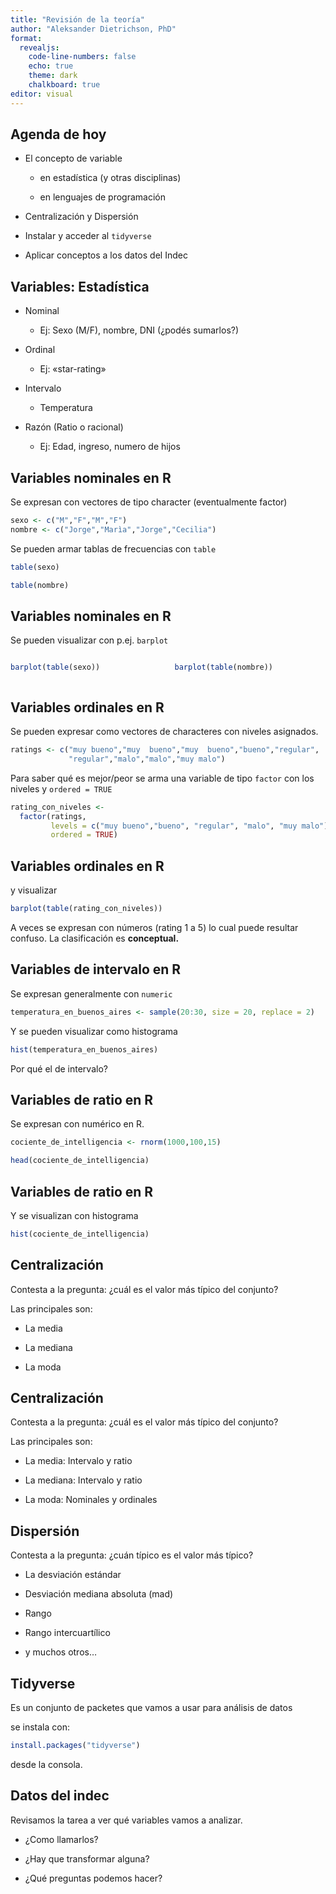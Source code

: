 ```yaml
---
title: "Revisión de la teoría"
author: "Aleksander Dietrichson, PhD"
format: 
  revealjs: 
    code-line-numbers: false
    echo: true
    theme: dark
    chalkboard: true
editor: visual
---
```


## Agenda de hoy

-   El concepto de variable

    -   en estadística (y otras disciplinas)

    -   en lenguajes de programación

-   Centralización y Dispersión

-   Instalar y acceder al `tidyverse`

-   Aplicar conceptos a los datos del Indec

## Variables: Estadística

-   Nominal

    -   Ej: Sexo (M/F), nombre, DNI (¿podés sumarlos?)

-   Ordinal

    -   Ej: «star-rating»

-   Intervalo

    -   Temperatura

-   Razón (Ratio o racional)

    -   Ej: Edad, ingreso, numero de hijos

## Variables nominales en R

Se expresan con vectores de tipo character (eventualmente factor)

```r
sexo <- c("M","F","M","F")
nombre <- c("Jorge","Marìa","Jorge","Cecilia")
```

Se pueden armar tablas de frecuencias con `table`

```r
table(sexo)
```

```r
table(nombre)
```

## Variables nominales en R

Se pueden visualizar con p.ej. `barplot`

::: columns
::: {.column width="50%"}
```r
barplot(table(sexo))
```
:::

::: {.column width="50%"}
```r
barplot(table(nombre))
```
:::
:::

## Variables ordinales en R

Se pueden expresar como vectores de characteres con niveles asignados.

```r
ratings <- c("muy bueno","muy  bueno","muy  bueno","bueno","regular",
             "regular","malo","malo","muy malo")
```

Para saber qué es mejor/peor se arma una variable de tipo `factor` con los niveles y `ordered = TRUE`

```r
rating_con_niveles <- 
  factor(ratings, 
         levels = c("muy bueno","bueno", "regular", "malo", "muy malo"), #en orden acá
         ordered = TRUE)
```

## Variables ordinales en R

y visualizar

```r
barplot(table(rating_con_niveles))
```

A veces se expresan con números (rating 1 a 5) lo cual puede resultar confuso. La clasificación es **conceptual.**

## Variables de intervalo en R

Se expresan generalmente con `numeric`

```r
temperatura_en_buenos_aires <- sample(20:30, size = 20, replace = 2)
```

Y se pueden visualizar como histograma

```r
hist(temperatura_en_buenos_aires)
```

Por qué el de intervalo?

## Variables de ratio en R

Se expresan con numérico en R.

```r
cociente_de_intelligencia <- rnorm(1000,100,15)
```

```r
head(cociente_de_intelligencia)
```

## Variables de ratio en R

Y se visualizan con histograma

```r
hist(cociente_de_intelligencia)
```

## Centralización

Contesta a la pregunta: ¿cuál es el valor más típico del conjunto?

Las principales son:

-   La media

-   La mediana

-   La moda

## Centralización

Contesta a la pregunta: ¿cuál es el valor más típico del conjunto?

Las principales son:

-   La media: Intervalo y ratio

-   La mediana: Intervalo y ratio

-   La moda: Nominales y ordinales

## Dispersión

Contesta a la pregunta: ¿cuán típico es el valor más típico?

-   La desviación estándar

-   Desviación mediana absoluta (mad)

-   Rango

-   Rango intercuartílico

-   y muchos otros...

## Tidyverse

Es un conjunto de packetes que vamos a usar para análisis de datos

se instala con:

```r
install.packages("tidyverse")
```

desde la consola.

## Datos del indec

Revisamos la tarea a ver qué variables vamos a analizar.

-   ¿Como llamarlos?

-   ¿Hay que transformar alguna?

-   ¿Qué preguntas podemos hacer?
